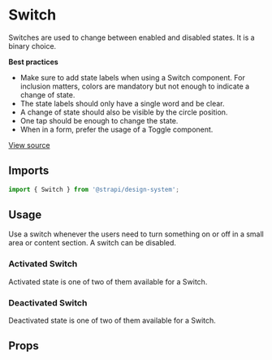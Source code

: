 

<Meta of={SwitchStories} />

# Switch

Switches are used to change between enabled and disabled states. It is a binary choice.

**Best practices**

- Make sure to add state labels when using a Switch component. For inclusion matters, colors are mandatory but not
  enough to indicate a change of state.
- The state labels should only have a single word and be clear.
- A change of state should also be visible by the circle position.
- One tap should be enough to change the state.
- When in a form, prefer the usage of a Toggle component.

[View source](https://github.com/strapi/design-system/tree/main/packages/design-system/src/Switch)

## Imports

```js
import { Switch } from '@strapi/design-system';
```

## Usage

Use a switch whenever the users need to turn something on or off in a small area or content section. A switch can be
disabled.

### Activated Switch

Activated state is one of two of them available for a Switch.

<Canvas of={SwitchStories.Activated} />

### Deactivated Switch

Deactivated state is one of two of them available for a Switch.

<Canvas of={SwitchStories.NotActivated} />

## Props

<ArgsTable of={Switch} />
